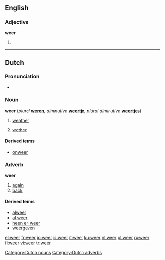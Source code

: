 ==English==

===Adjective===
'''weer'''

# {{comparative of|[[wee]]|lang=English|POS=adjective}}

----

==Dutch==

===Pronunciation===
*{{IPA|/weːr/}}

===Noun===
'''weer'''  (''plural'' '''[[weren]]''', ''diminutive'' '''[[weertje]]''', ''plural diminutive'' '''[[weertjes]]''')

# {{n}} [[weather]]
# {{m}} [[wether]]

====Derived terms====
*[[onweer]]

===Adverb===
'''weer'''

# [[again]]
# [[back]]

====Derived terms====
*[[alweer]]
*[[al weer]]
*[[heen en weer]]
*[[weergeven]]

[[Category:Dutch nouns]]
[[Category:Dutch adverbs]]

[[el:weer]]
[[fr:weer]]
[[io:weer]]
[[id:weer]]
[[it:weer]]
[[ku:weer]]
[[nl:weer]]
[[pl:weer]]
[[ru:weer]]
[[fi:weer]]
[[vi:weer]]
[[tr:weer]]